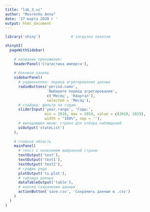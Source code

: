 ---
title: "lab_3_ui"
author: "Movrenko Anna"
date: '27 марта 2020 г '
output: html_document
---

```{r }
library('shiny')              # загрузка пакетов

shinyUI(
  pageWithSidebar(
    
    # название приложения:
    headerPanel('Статистика импорта'),
    
    # боковая панель
    sidebarPanel(
      # радиокнопки: период агрегирования данных
      radioButtons('period.name', 
                   'Выберите период агрегирования', 
                   c('Месяц', 'Квартал'), 
                   selected = 'Месяц'),
      # слайдер: фильтр по годам
      sliderInput('year.range', 'Годы:',
                  min = 2010, max = 2019, value = c(2010, 2019),
                  width = "100%", sep = ''),
      # выпадающее меню: страна для отбора наблюдений
      uiOutput('stateList')
    ),
    
    # главная область
    mainPanel(
      # текст с названием выбранной страны
      textOutput('text'),
      textOutput('text1'),
      textOutput('text2'),
      # график ряда
      plotOutput('ts.plot'),
      # таблица данных
      dataTableOutput('table'),
      # кнопка сохранения данных
      actionButton('save.csv', 'Сохранить данные в .csv')
    )
  )
)

```

